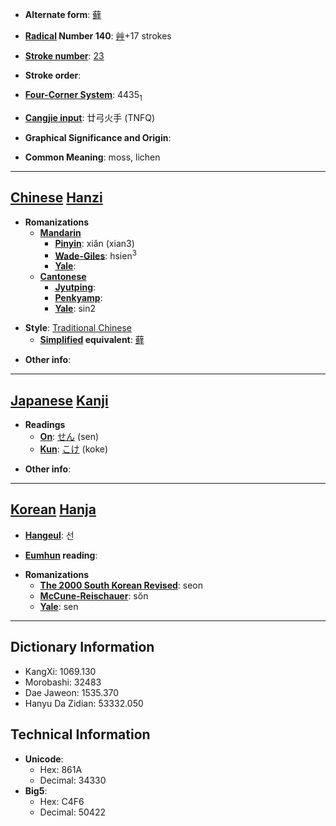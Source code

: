 * '''Alternate form''': [[藓]]

* '''[[Wiktionary:Chinese radical index| Radical]] Number 140''': [[Wiktionary:Chinese radical index 艸|艸]]+17 strokes

* '''[[Wiktionary:Chinese total strokes index|Stroke number]]''': [[Wiktionary:Chinese total strokes index 23|23]]

* '''Stroke order''': 

* '''[[Wiktionary:Chinese four corner index|Four-Corner System]]''': 4435<sub>1</sub>

* '''[[Wiktionary:Chinese Cangjie index|Cangjie input]]''': 廿弓火手 (TNFQ)

* '''Graphical Significance and Origin''': 

* '''Common Meaning''': moss, lichen

----

== [[Chinese]] [[Hanzi]] ==

* '''Romanizations'''
** '''[[Mandarin]]'''
*** '''[[Pinyin]]''': xiǎn (xian3)
*** '''[[Wade-Giles]]''': hsien<sup>3</sup>
*** '''[[Yale]]''': 
** '''[[Cantonese]]'''
*** '''[[Jyutping]]''':
*** '''[[Penkyamp]]''': 
*** '''[[Yale]]''': sin2

* '''Style''': [[Traditional Chinese]] 
** '''[[Simplified Chinese|Simplified]] equivalent''': [[藓]]

* '''Other info''': 

----

== [[Japanese]] [[Kanji]] ==

* '''Readings'''
** '''[[On]]''': [[せん]] (sen)
** '''[[Kun]]''': [[こけ]] (koke)

* '''Other info''':  

----

== [[Korean]] [[Hanja]] ==

* '''[[Hangeul]]''': 선

* '''[[Eumhun]] reading''': 

* '''Romanizations'''
** '''[[The 2000 South Korean Revised Romanization|The 2000 South Korean Revised]]''': seon
** '''[[McCune-Reischauer]]''': sŏn
** '''[[Yale]]''': sen

----

== Dictionary Information ==

* KangXi: 1069.130
* Morobashi: 32483
* Dae Jaweon: 1535.370
* Hanyu Da Zidian: 53332.050

== Technical Information ==

* '''Unicode''':
** Hex: 861A
** Decimal: 34330
* '''Big5''':
** Hex: C4F6
** Decimal: 50422
